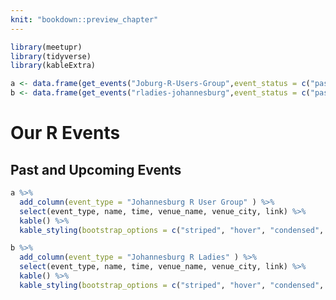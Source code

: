 ```yaml
---
knit: "bookdown::preview_chapter"
---
```


```r
library(meetupr)
library(tidyverse)
library(kableExtra)

a <- data.frame(get_events("Joburg-R-Users-Group",event_status = c("past", "upcoming")))
b <- data.frame(get_events("rladies-johannesburg",event_status = c("past", "upcoming")))
```

# Our R Events

## Past and Upcoming Events
```r
a %>% 
  add_column(event_type = "Johannesburg R User Group" ) %>% 
  select(event_type, name, time, venue_name, venue_city, link) %>% 
  kable() %>%
  kable_styling(bootstrap_options = c("striped", "hover", "condensed", "responsive"))

b %>% 
  add_column(event_type = "Johannesburg R Ladies" ) %>% 
  select(event_type, name, time, venue_name, venue_city, link) %>% 
  kable() %>%
  kable_styling(bootstrap_options = c("striped", "hover", "condensed", "responsive"))
```
